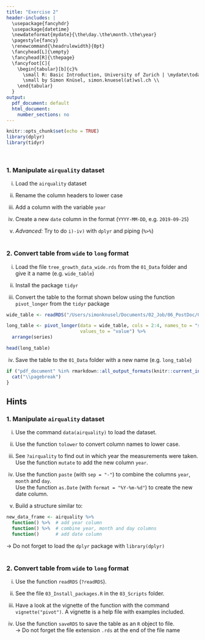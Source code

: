 ```yaml
---
title: "Exercise 2"
header-includes: |
  \usepackage{fancyhdr}
  \usepackage{datetime}
  \newdateformat{mydate}{\the\day.\the\month.\the\year}
  \pagestyle{fancy}
  \renewcommand{\headrulewidth}{0pt}
  \fancyhead[L]{\empty}
  \fancyhead[R]{\thepage}
  \fancyfoot[C]{
    \begin{tabular}[b]{c}%
      \small R: Basic Introduction, University of Zurich | \mydate\today\ \\
      \small by Simon Knüsel, simon.knuesel(at)wsl.ch \\
    \end{tabular}
  }
output:
  pdf_document: default
  html_document:
    number_sections: no
---
```


```r
knitr::opts_chunk$set(echo = TRUE)
library(dplyr)
library(tidyr)
```
<br>

### 1. Manipulate `airquality` dataset

i) Load the `airquality` dataset

ii) Rename the column headers to lower case

iii) Add a column with the variable `year`

iv) Create a new `date` column in the format (`YYYY-MM-DD`, e.g. `2019-09-25`)

v) *Advanced:* Try to do `i)-iv)` with `dplyr` and piping (`%>%`)
<br><br>


### 2. Convert table from `wide` to `long` format

i) Load the file `tree_growth_data_wide.rds` from the `01_Data` folder and 
give it a name (e.g. `wide_table`)

ii) Install the package `tidyr`

iii) Convert the table to the format shown below using the function 
`pivot_longer` from the `tidyr` package

```r
wide_table <- readRDS("/Users/simonknusel/Documents/02_Job/06_PostDoc/06_R-Courses/01_UZH_courses/2019/R_Basic_Introduction/01_Data/tree_growth_data_wide.rds")

long_table <- pivot_longer(data = wide_table, cols = 2:4, names_to = "series",
                           values_to = "value") %>% 
  arrange(series)
```
```r
head(long_table)
```

iv) Save the table to the `01_Data` folder with a new name (e.g. `long_table`)


```r
if ("pdf_document" %in% rmarkdown::all_output_formats(knitr::current_input())) {
  cat("\\pagebreak")
}
```

## Hints

### 1. Manipulate `airquality` dataset

i) Use the command `data(airquality)` to load the dataset.

ii) Use the function `tolower` to convert column names to lower case.

iii) See `?airquality` to find out in which year the measurements were taken. 
Use the function `mutate` to add the new column `year`.

iv) Use the function `paste` (with `sep = "-"`) to combine the columns `year`, 
`month` and `day`.  
Use the function `as.Date` (with `format = "%Y-%m-%d"`) to create the new date 
column.

v) Build a structure similar to:  
```r
new_data_frame <- airquality %>%
  function() %>%  # add year column
  function() %>%  # combine year, month and day columns
  function()      # add date column
```
$\rightarrow$ Do not forget to load the `dplyr` package with `library(dplyr)`
<br><br>


### 2. Convert table from `wide` to `long` format

i) Use the function `readRDS` (`?readRDS`).

ii) See the file `03_Install_packages.R` in the `03_Scripts` folder.

iii) Have a look at the vignette of the function with the command 
`vignette("pivot")`. A vignette is a help file with examples included.

iv) Use the function `saveRDS` to save the table as an `R` object to file.  
$\rightarrow$ Do not forget the file extension `.rds` at the end of the file 
name


